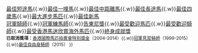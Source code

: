{{Navbox
|name = 告東尼獎
|title = 歷屆香港[[冠軍人馬獎]][[冠軍人馬獎#.E5.91.8A.E6.9D.B1.E5.B0.BC.E7.8D.8E|告東尼獎]]得主
|state = autocollapse
|bodyclass = hlist

|group1 = 2010年代
|list1 = 
* 2015/2016 [[蔣嘉琦]]
* 2016/2017 [[梁家俊]]
* 2017/2018 [[梁家俊]]
* 2018/2019 [[何澤堯]]

|group2 = 2020年代
|list2 = 
* 2019/2020 [[何澤堯]]
* 2020/2021 [[何澤堯]] 

|below = 註：自2015/2016馬季起，冠軍見習騎師與最佳自由身騎師獎項合併為新獎項告東尼獎。<br> [[冠軍人馬獎]]<br>[[Template:香港馬王|香港馬王]]{{.w}}[[Template:香港最佳短途馬|最佳短途馬]]{{.w}}[[Template:香港最佳一哩馬|最佳一哩馬]]{{.w}}[[Template:香港最佳中距離馬|最佳中距離馬]]{{.w}}[[Template:香港最佳長途馬|最佳長途馬]]{{.w}}[[Template:香港最佳四歲馬|最佳四歲馬]]{{.w}}[[Template:香港最大進步馬匹|最大進步馬匹]]{{.w}}[[Template:香港最佳新馬|最佳新馬]]<br>[[Template:香港冠軍騎師|冠軍騎師]]{{.w}}[[Template:香港冠軍練馬師|冠軍練馬師]]{{.w}}[[Template:告東尼獎|告東尼獎]]{{.w}}[[Template:香港最受歡迎馬匹|最受歡迎馬匹]]{{.w}}[[Template:香港最受歡迎騎師|最受歡迎騎師]]{{.w}}[[Template:最受香港馬迷欣賞海外馬匹|最受香港馬迷欣賞海外馬匹]]{{.w}}[[Template:香港冠軍人馬獎終身成就獎|終身成就獎]]<br><small>'''已取消獎項：'''[[Template:香港國際馬匹拍賣會特別獎金|香港國際馬匹拍賣會特別獎金]]（2004-2014）{{.w}}[[Template:香港冠軍見習騎師|冠軍見習騎師]]（1999-2015）{{.w}}[[Template:香港最佳自由身騎師|最佳自由身騎師]]（2015）
}}<noinclude>
[[Category:香港導航模板|{{PAGENAME}}]][[Category:香港體育模板|{{PAGENAME}}]][[Category:香港賽馬模板|{{PAGENAME}}]][[Category:香港賽馬會冠軍人馬獎模板|{{PAGENAME}}]]
</noinclude>